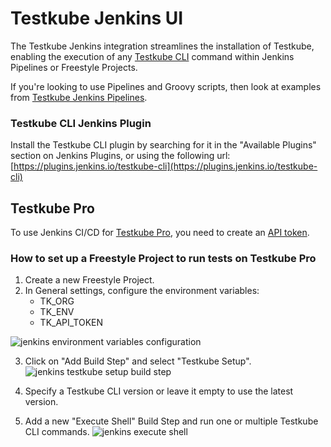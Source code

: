 
# Testkube Jenkins UI

<LegacyWarning />

The Testkube Jenkins integration streamlines the installation of Testkube, enabling the execution of any [Testkube CLI](https://docs.testkube.io/cli/testkube) command within Jenkins Pipelines or Freestyle Projects.  

If you're looking to use Pipelines and Groovy scripts, then look at examples from [Testkube Jenkins Pipelines](./jenkins.mdx).

### Testkube CLI Jenkins Plugin

Install the Testkube CLI plugin by searching for it in the "Available Plugins" section on Jenkins Plugins, or using the following url:
[https://plugins.jenkins.io/testkube-cli](https://plugins.jenkins.io/testkube-cli)

## Testkube Pro

To use Jenkins CI/CD for [Testkube Pro](https://app.testkube.io/), you need to create an [API token](https://docs.testkube.io/testkube-pro/articles/organization-management/#api-tokens).


### How to set up a Freestyle Project to run tests on Testkube Pro

1. Create a new Freestyle Project.
2. In General settings, configure the environment variables:
   - TK_ORG
   - TK_ENV
   - TK_API_TOKEN
  
![jenkins environment variables configuration](../img/jenkins-environment.png)

3. Click on "Add Build Step" and select "Testkube Setup".
![jenkins testkube setup build step](../img/jenkins-build-step.png)

4. Specify a Testkube CLI version or leave it empty to use the latest version.

5. Add a new "Execute Shell" Build Step and run one or multiple Testkube CLI commands.
![jenkins execute shell](../img/jenkins-execute-shell.png)
